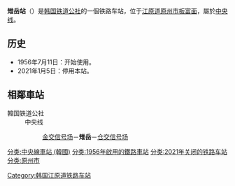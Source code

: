 {{朝鮮半島車站資訊
|公司色 = #0066b3
|文字色 = 
|站名 = 雉岳站<br />{{lang|en|Chiak}}
|圖片 = 
|pxl = 
|圖片說明 =
|前一站 = [[金交信号场|金交信号场]]
|前一站距離 = 5.8
|後一站距離 = 5.3
|後一站 = [[仓交信号场|仓交信号场]]
|諺文 = 치악역
|朝鮮漢字 = 雉岳驛
|文觀部式 = Chiak-yeok
|馬-賴式 =
|副站名 = 
|車站編號 = 
|停站路線數 = 
|所屬公司 = [[韩国铁道公社|韩国铁道公社]]
|所屬路線 = [[中央线_(韩国)|中央线]]
|距離 = 121.7
|起點站 = [[清凉里站|清凉里]]
|所在地 =[[江原道_(南)|江原道]][[原州市|原州市]][[板富面|板富面]]雉岳路730
|車站構造 = 地面车站
|月台配置 = 
|啟用年月日 = 1956年7月11日
|廢站年月日 = 2021年1月5日
|上下車人次 = 
|統計年度 = 
|轉車 = 
|備註 = 
|全寬備註 = 
}}

'''雉岳站'''（{{kor|諺=치악역|漢=雉岳驛|羅=Chiak yeok|f=y}}）是[[韩国铁道公社|韩国铁道公社]]的一個铁路车站，位于[[江原道_(南)|江原道]][[原州市|原州市]][[板富面|板富面]]，屬於[[中央线_(韩国)|中央线]]。

== 历史 ==
*1956年7月11日：开始使用。
*2021年1月5日：停用本站。

== 相鄰車站 ==
;韓国铁道公社
:中央线
::[[金交信号场|金交信号场]]－'''雉岳'''－[[仓交信号场|仓交信号场]]

{{中央线 (韩国)}}

[[Category:韩国江原道铁路车站|Category:韩国江原道铁路车站]]
[[分类:中央線車站_(韓國)|分类:中央線車站 (韓國)]]
[[分类:1956年啟用的鐵路車站|分类:1956年啟用的鐵路車站]]
[[分类:2021年关闭的铁路车站|分类:2021年关闭的铁路车站]]
[[分类:原州市|分类:原州市]]